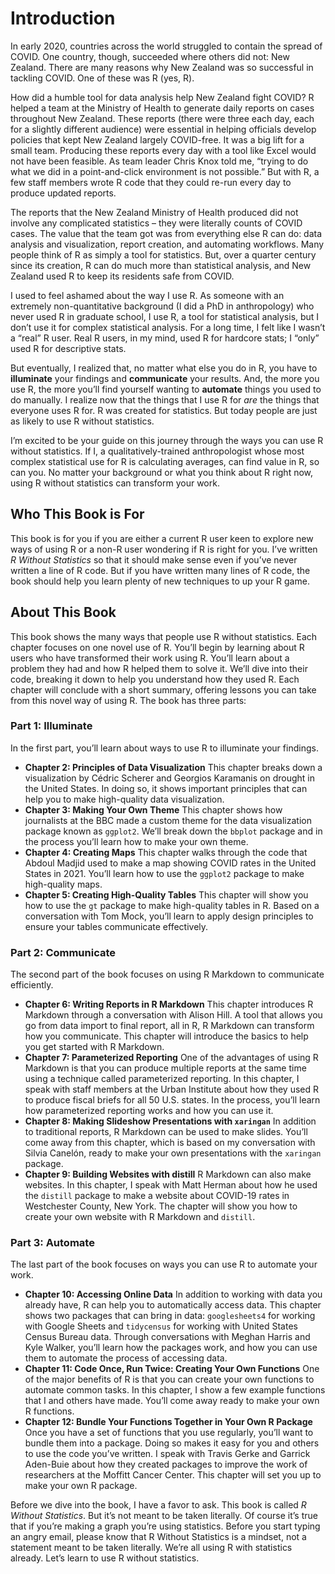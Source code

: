 # Introduction

In early 2020, countries across the world struggled to contain the spread of COVID. One country, though, succeeded where others did not: New Zealand. There are many reasons why New Zealand was so successful in tackling COVID. One of these was R (yes, R). 

How did a humble tool for data analysis help New Zealand fight COVID? R helped a team at the Ministry of Health to generate daily reports on  cases throughout New Zealand. These reports (there were three each day, each for a slightly different audience) were essential in helping officials develop policies that kept New Zealand largely COVID-free. It was a big lift for a small team. Producing these reports every day with a tool like Excel would not have been feasible. As team leader Chris Knox told me, "trying to do what we did in a point-and-click environment is not possible." But with R, a few staff members wrote R code that they could re-run every day to produce updated reports. 

The reports that the New Zealand Ministry of Health produced did not involve any complicated statistics – they were literally counts of COVID cases. The value that the team got was from everything else R can do: data analysis and visualization, report creation, and automating workflows. Many people think of R as simply a tool for statistics. But, over a quarter century since its creation, R can do much more than statistical analysis, and New Zealand used R to keep its residents safe from COVID.  

I used to feel ashamed about the way I use R. As someone with an extremely non-quantitative background (I did a PhD in anthropology) who never used R in graduate school, I use R, a tool for statistical analysis, but I don't use it for complex statistical analysis. For a long time, I felt like I wasn't a "real" R user. Real R users, in my mind, used R for hardcore stats; I "only" used R for descriptive stats. 

But eventually, I realized that, no matter what else you do in R, you have to **illuminate** your findings and **communicate** your results. And, the more you use R, the more you'll find yourself wanting to **automate** things you used to do manually. I realize now that the things that I use R for *are* the things that everyone uses R for. R was created for statistics. But today people are just as likely to use R without statistics. 

I'm excited to be your guide on this journey through the ways you can use R without statistics. If I, a qualitatively-trained anthropologist whose most complex statistical use for R is calculating averages, can find value in R, so can you. No matter your background or what you think about R right now, using R without statistics can transform your work. 

## Who This Book is For {-}

This book is for you if you are either a current R user keen to explore new ways of using R or a non-R user wondering if R is right for you. I've written *R Without Statistics* so that it should make sense even if you've never written a line of R code. But if you have written many lines of R code, the book should help you learn plenty of new techniques to up your R game. 

## About This Book {-}

This book shows the many ways that people use R without statistics. Each chapter focuses on one novel use of R. You'll begin by learning about R users who have transformed their work using R. You'll learn about a problem they had and how R helped them to solve it. We'll dive into their code, breaking it down to help you understand how they used R. Each chapter will conclude with a short summary, offering lessons you can take from this novel way of using R. The book has three parts:

### Part 1: Illuminate {-}

In the first part, you'll learn about ways to use R to illuminate your findings.

- **Chapter 2: Principles of Data Visualization**  This chapter breaks down a visualization by Cédric Scherer and Georgios Karamanis on drought in the United States. In doing so, it shows important principles that can help you to make high-quality data visualization.
- **Chapter 3: Making Your Own Theme**  This chapter shows how journalists at the BBC made a custom theme for the data visualization package known as `ggplot2`. We'll break down the `bbplot` package and in the process you'll learn how to make your own theme.
- **Chapter 4: Creating Maps**  This chapter walks through the code that Abdoul Madjid used to make a map showing COVID rates in the United States in 2021. You'll learn how to use the `ggplot2` package to make high-quality maps.
- **Chapter 5: Creating High-Quality Tables**  This chapter will show you how to use the `gt` package to make high-quality tables in R. Based on a conversation with Tom Mock, you'll learn to apply design principles to ensure your tables communicate effectively.

### Part 2: Communicate {-}

The second part of the book focuses on using R Markdown to communicate efficiently. 

- **Chapter 6: Writing Reports in R Markdown**  This chapter introduces R Markdown through a conversation with Alison Hill. A tool that allows you go from data import to final report, all in R, R Markdown can transform how you communicate. This chapter will introduce the basics to help you get started with R Markdown.
- **Chapter 7: Parameterized Reporting**  One of the advantages of using R Markdown is that you can produce multiple reports at the same time using a technique called parameterized reporting. In this chapter, I speak with staff members at the Urban Institute about how they used R to produce fiscal briefs for all 50 U.S. states. In the process, you'll learn how parameterized reporting works and how you can use it.
- **Chapter 8: Making Slideshow Presentations with `xaringan`**  In addition to traditional reports, R Markdown can be used to make slides. You'll come away from this chapter, which is based on my conversation with Silvia Canelón, ready to make your own presentations with the `xaringan` package.
- **Chapter 9: Building Websites with distill**  R Markdown can also make websites. In this chapter, I speak with Matt Herman about how he used the `distill` package to make a website about COVID-19 rates in Westchester County, New York. The chapter will show you how to create your own website with R Markdown and `distill`.

### Part 3: Automate {-}

The last part of the book focuses on ways you can use R to automate your work.

- **Chapter 10: Accessing Online Data**  In addition to working with data you already have, R can help you to automatically access data. This chapter shows two packages that can bring in data: `googlesheets4` for working with Google Sheets and `tidycensus` for working with United States Census Bureau data. Through conversations with Meghan Harris and Kyle Walker, you'll learn how the packages work, and how you can use them to automate the process of accessing data.
- **Chapter 11: Code Once, Run Twice: Creating Your Own Functions**  One of the major benefits of R is that you can create your own functions to automate common tasks. In this chapter, I show a few example functions that I and others have made. You'll come away ready to make your own R functions.
- **Chapter 12: Bundle Your Functions Together in Your Own R Package**  Once you have a set of functions that you use regularly, you'll want to bundle them into a package. Doing so makes it easy for you and others to use the code you've written. I speak with Travis Gerke and Garrick Aden-Buie about how they created packages to improve the work of researchers at the Moffitt Cancer Center. This chapter will set you up to make your own R package.

Before we dive into the book, I have a favor to ask. This book is called *R Without Statistics*. But it's not meant to be taken literally. Of course it's true that if you're making a graph you're using statistics. Before you start typing an angry email, please know that R Without Statistics is a mindset, not a statement meant to be taken literally. We're all using R with statistics already. Let's learn to use R without statistics. 
